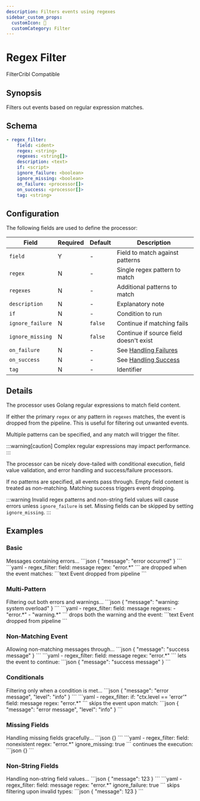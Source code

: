 ```yaml
---
description: Filters events using regexes
sidebar_custom_props: 
  customIcon: 🎯
  customCategory: Filter
---
```


# Regex Filter

<span className="theme-doc-version-badge badge badge--primary">Filter</span><span className="theme-doc-version-badge badge badge--secondary">Cribl Compatible</span>

## Synopsis

Filters out events based on regular expression matches.

## Schema

```yaml {2-3}
- regex_filter:
    field: <ident>
    regex: <string>
    regexes: <string[]>
    description: <text>
    if: <script>
    ignore_failure: <boolean>
    ignore_missing: <boolean>
    on_failure: <processor[]>
    on_success: <processor[]>
    tag: <string>
```

## Configuration

The following fields are used to define the processor:

|Field|Required|Default|Description|
|---|---|---|---|
|`field`|Y|-|Field to match against patterns|
|`regex`|N|-|Single regex pattern to match|
|`regexes`|N|-|Additional patterns to match|
|`description`|N|-|Explanatory note|
|`if`|N|-|Condition to run|
|`ignore_failure`|N|`false`|Continue if matching fails|
|`ignore_missing`|N|`false`|Continue if source field doesn't exist|
|`on_failure`|N|-|See [Handling Failures](../handling-failures.mdx)|
|`on_success`|N|-|See [Handling Success](../handling-success.mdx)|
|`tag`|N|-|Identifier|

## Details

The processor uses Golang regular expressions to match field content.
 
If either the primary `regex` or any pattern in `regexes` matches, the event is dropped from the pipeline. This is useful for filtering out unwanted events.

Multiple patterns can be specified, and any match will trigger the filter.

:::warning[caution]
Complex regular expressions may impact performance.
:::

The processor can be nicely dove-tailed with conditional execution, field value validation, and error handling and success/failure processors.

If no patterns are specified, all events pass through. Empty field content is treated as non-matching. Matching success triggers event dropping.

:::warning
Invalid regex patterns and non-string field values will cause errors unless `ignore_failure` is set. Missing fields can be skipped by setting `ignore_missing`.
:::

## Examples

### Basic

<ExampleGrid>
  <CommentCol>
    Messages containing errors...
  </CommentCol>
  <CodeCol>
    ```json
    {
      "message": "error occurred"
    }
    ```
    ```yaml
    - regex_filter:
        field: message
        regex: "error.*"
    ```
  </CodeCol>
  <CommentCol>
    are dropped when the event matches:
  </CommentCol>
  <CodeCol>
    ```text
    Event dropped from pipeline
    ```
  </CodeCol>
</ExampleGrid>

### Multi-Pattern

<ExampleGrid>
  <CommentCol>
    Filtering out both errors and warnings...
  </CommentCol>
  <CodeCol>
    ```json
    {
      "message": "warning: system overload"
    }
    ```
    ```yaml
    - regex_filter:
        field: message
        regexes: 
          - "error.*"
          - "warning.*"
    ```
  </CodeCol>
  <CommentCol>
    drops both the warning and the event:
  </CommentCol>
  <CodeCol>
    ```text
    Event dropped from pipeline
    ```
  </CodeCol>
</ExampleGrid>

### Non-Matching Event

<ExampleGrid>
  <CommentCol>
    Allowing non-matching messages through...
  </CommentCol>
  <CodeCol>
    ```json
    {
      "message": "success message"
    }
    ```
    ```yaml
    - regex_filter:
        field: message
        regex: "error.*"
    ```
  </CodeCol>
  <CommentCol>
    lets the event to continue:
  </CommentCol>
  <CodeCol>
    ```json
    {
      "message": "success message"
    }
    ```
  </CodeCol>
</ExampleGrid>

### Conditionals

<ExampleGrid>
  <CommentCol>
    Filtering only when a condition is met...
  </CommentCol>
  <CodeCol>
    ```json
    {
      "message": "error message",
      "level": "info"
    }
    ```
    ```yaml
    - regex_filter:
        if: "ctx.level == 'error'"
        field: message
        regex: "error.*"
    ```
  </CodeCol>
  <CommentCol>
    skips the event upon match:
  </CommentCol>
  <CodeCol>
    ```json
    {
      "message": "error message",
      "level": "info"
    }
    ```
  </CodeCol>
</ExampleGrid>

### Missing Fields

<ExampleGrid>
  <CommentCol>
    Handling missing fields gracefully...
  </CommentCol>
  <CodeCol>
    ```json
    {}
    ```
    ```yaml
    - regex_filter:
        field: nonexistent
        regex: "error.*"
        ignore_missing: true
    ```
  </CodeCol>
  <CommentCol>
    continues the execution:
  </CommentCol>
  <CodeCol>
    ```json
    {}
    ```
  </CodeCol>
</ExampleGrid>

### Non-String Fields

<ExampleGrid>
  <CommentCol>
    Handling non-string field values...
  </CommentCol>
  <CodeCol>
    ```json
    {
      "message": 123
    }
    ```
    ```yaml
    - regex_filter:
        field: message
        regex: "error.*"
        ignore_failure: true
    ```
  </CodeCol>
  <CommentCol>
    skips filtering upon invalid types:
  </CommentCol>
  <CodeCol>
    ```json
    {
      "message": 123
    }
    ```
  </CodeCol>
</ExampleGrid>
